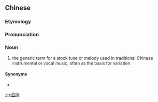 ==Chinese==
{{zh-forms}}

===Etymology===
{{rfe|lang=zh}}

===Pronunciation===
{{zh-pron
|m=qǔpái
|c=kuk1 paai4
|mn=qz,xm,zz:khiok-pâi/xm:khek-pâi
|cat=n
}}

===Noun===
{{zh-noun}}

# the generic term for a stock tune or melody used in traditional Chinese instrumental or vocal music, often as the basis for variation

====Synonyms====
* {{zh-l|牌子}}

{{zh-cat|Music}}

[[zh:曲牌]]